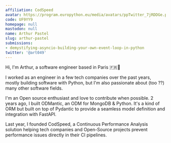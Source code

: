 ```yaml
---
affiliation: CodSpeed
avatar: https://program.europython.eu/media/avatars/ppTwitter_7jRDDGe.png
code: UF9YY9
homepage: null
mastodon: null
name: Arthur Pastel
slug: arthur-pastel
submissions:
- demystifying-asyncio-building-your-own-event-loop-in-python
twitter: '@art049'
---
```


Hi, I'm Arthur, a software engineer based in Paris 🇫🇷🥖

I worked as an engineer in a few tech companies over the past years, mostly building software with Python, but I'm also passionate about (too ??) many other software fields.

I'm an Open source enthusiast and love to contribute when possible. 2 years ago, I built ODMantic, an ODM for MongoDB & Python. It's a kind of ORM but built on top of Pydantic to provide a seamless model definition and integration with FastAPI.

Last year, I founded CodSpeed, a Continuous Performance Analysis solution helping tech companies and Open-Source projects prevent performance issues directly in their CI pipelines.
